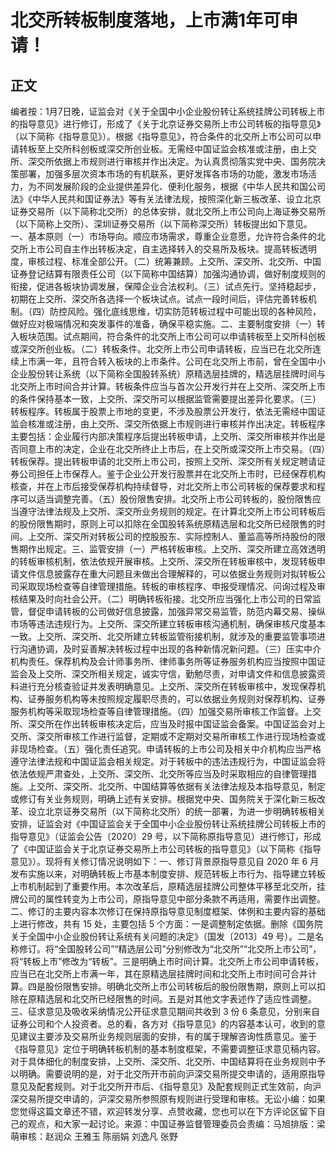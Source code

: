 # 北交所转板制度落地，上市满1年可申请！
## 正文
编者按：1月7日晚，证监会对《关于全国中小企业股份转让系统挂牌公司转板上市的指导意见》进行修订，形成了《关于北京证券交易所上市公司转板的指导意见》（以下简称《指导意见》）。根据《指导意见》，符合条件的北交所上市公司可以申请转板至上交所科创板或深交所创业板。无需经中国证监会核准或注册，由上交所、深交所依据上市规则进行审核并作出决定。为认真贯彻落实党中央、国务院决策部署，加强多层次资本市场的有机联系，更好发挥各市场的功能，激发市场活力，为不同发展阶段的企业提供差异化、便利化服务，根据《中华人民共和国公司法》《中华人民共和国证券法》等有关法律法规，按照深化新三板改革、设立北京证券交易所（以下简称北交所）的总体安排，就北交所上市公司向上海证券交易所（以下简称上交所）、深圳证券交易所（以下简称深交所）转板提出如下意见。一、基本原则（一）市场导向。顺应市场需求，尊重企业意愿，允许符合条件的北交所上市公司自主作出转板决定，自主选择转入的交易所及板块。提高转板透明度，审核过程、标准全部公开。（二）统筹兼顾。上交所、深交所、北交所、中国证券登记结算有限责任公司（以下简称中国结算）加强沟通协调，做好制度规则的衔接，促进各板块协调发展，保障企业合法权利。（三）试点先行。坚持稳起步，初期在上交所、深交所各选择一个板块试点。试点一段时间后，评估完善转板机制。（四）防控风险。强化底线思维，切实防范转板过程中可能出现的各种风险，做好应对极端情况和突发事件的准备，确保平稳实施。二、主要制度安排（一）转入板块范围。试点期间，符合条件的北交所上市公司可以申请转板至上交所科创板或深交所创业板。（二）转板条件。北交所上市公司申请转板，应当已在北交所连续上市满一年，且符合转入板块的上市条件。公司在北交所上市前，曾在全国中小企业股份转让系统（以下简称全国股转系统）原精选层挂牌的，精选层挂牌时间与北交所上市时间合并计算。转板条件应当与首次公开发行并在上交所、深交所上市的条件保持基本一致，上交所、深交所可以根据监管需要提出差异化要求。（三）转板程序。转板属于股票上市地的变更，不涉及股票公开发行，依法无需经中国证监会核准或注册，由上交所、深交所依据上市规则进行审核并作出决定。转板程序主要包括：企业履行内部决策程序后提出转板申请，上交所、深交所审核并作出是否同意上市的决定，企业在北交所终止上市后，在上交所或深交所上市交易。（四）转板保荐。提出转板申请的北交所上市公司，按照上交所、深交所有关规定聘请证券公司担任上市保荐人。鉴于企业公开发行股票并在北交所上市时，已经保荐机构核查，并在上市后接受保荐机构持续督导，对北交所上市公司转板的保荐要求和程序可以适当调整完善。（五）股份限售安排。北交所上市公司转板的，股份限售应当遵守法律法规及上交所、深交所业务规则的规定。在计算北交所上市公司转板后的股份限售期时，原则上可以扣除在全国股转系统原精选层和北交所已经限售的时间。上交所、深交所对转板公司的控股股东、实际控制人、董监高等所持股份的限售期作出规定。三、监管安排（一）严格转板审核。上交所、深交所建立高效透明的转板审核机制，依法依规开展审核。上交所、深交所在转板审核中，发现转板申请文件信息披露存在重大问题且未做出合理解释的，可以依据业务规则对拟转板公司采取现场检查等自律管理措施。转板的审核程序、申报受理情况、问询过程及审核结果及时向社会公开。（二）明确转板衔接。北交所应当强化上市公司的日常监管，督促申请转板的公司做好信息披露，加强异常交易监管，防范内幕交易、操纵市场等违法违规行为。上交所、深交所建立转板审核沟通机制，确保审核尺度基本一致。上交所、深交所、北交所建立转板监管衔接机制，就涉及的重要监管事项进行沟通协调，及时妥善解决转板过程中出现的各种新情况新问题。（三）压实中介机构责任。保荐机构及会计师事务所、律师事务所等证券服务机构应当按照中国证监会及上交所、深交所相关规定，诚实守信，勤勉尽责，对申请文件和信息披露资料进行充分核查验证并发表明确意见。上交所、深交所在转板审核中，发现保荐机构、证券服务机构等未按照规定履职尽责的，可以依据业务规则对保荐机构、证券服务机构等采取现场检查等自律管理措施。（四）加强交易所审核工作监督。上交所、深交所在作出转板审核决定后，应当及时报中国证监会备案。中国证监会对上交所、深交所审核工作进行监督，定期或不定期对交易所审核工作进行现场检查或非现场检查。（五）强化责任追究。申请转板的上市公司及相关中介机构应当严格遵守法律法规和中国证监会相关规定。对于转板中的违法违规行为，中国证监会将依法依规严肃查处，上交所、深交所、北交所等应当及时采取相应的自律管理措施。上交所、深交所、北交所、中国结算等依据有关法律法规及本指导意见，制定或修订有关业务规则，明确上述有关安排。根据党中央、国务院关于深化新三板改革、设立北京证券交易所（以下简称北交所）的统一部署，为进一步明确转板相关安排，证监会对《中国证监会关于全国中小企业股份转让系统挂牌公司转板上市的指导意见》（证监会公告〔2020〕29 号，以下简称原指导意见）进行修订，形成了《中国证监会关于北京证券交易所上市公司转板的指导意见》（以下简称《指导意见》）。现将有关修订情况说明如下：一、修订背景原指导意见自 2020 年 6 月发布实施以来，对明确转板上市基本制度安排、规范转板上市行为、指导建立转板上市机制起到了重要作用。本次改革后，原精选层挂牌公司整体平移至北交所，挂牌公司的属性转变为上市公司，原指导意见中部分条款不再适用，需要作出调整。二、修订的主要内容本次修订在保持原指导意见制度框架、体例和主要内容的基础上进行修改，共有 15 处，主要包括 5 个方面：一是调整制定依据。删除《国务院关于全国中小企业股份转让系统有关问题的决定》（国发〔2013〕49 号）。二是名称修订。将“全国股转公司”“精选层公司”分别修改为“北交所”“北交所上市公司”，将“转板上市”修改为“转板”。三是明确上市时间计算。北交所上市公司申请转板，应当已在北交所上市满一年，其在原精选层挂牌时间和北交所上市时间可合并计算。四是股份限售安排。明确北交所上市公司转板后的股份限售期，原则上可以扣除在原精选层和北交所已经限售的时间。五是对其他文字表述作了适应性调整。三、征求意见及吸收采纳情况公开征求意见期间共收到 3 份 6 条意见，分别来自证券公司和个人投资者。总的看，各方对《指导意见》的内容基本认可，收到的意见建议主要涉及交易所业务规则层面的安排，有的属于理解咨询性质意见。鉴于《指导意见》定位于明确转板机制的基本制度框架，不需要调整征求意见稿内容。对于具体细化的制度安排，上交所、深交所、北交所、中国结算将在业务规则中予以明确。需要说明的是，对于北交所开市前向沪深交易所提交申请的，适用原指导意见及配套规则。对于北交所开市后、《指导意见》及配套规则正式生效前，向沪深交易所提交申请的，沪深交易所参照原有规则进行受理和审核。无讼小编：如果您觉得这篇文章还不错，欢迎转发分享、点赞收藏，您也可以在下方评论区留下自己的观点，和大家一起讨论。来源：中国证券监督管理委员会责编：马旭排版：梁萌审核：赵润众 王雅玉 陈丽娟 刘逸凡 张野